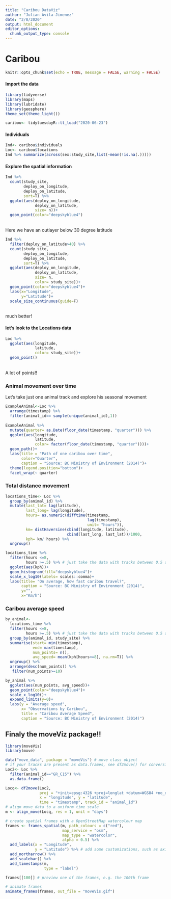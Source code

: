 ```yaml
---
title: "Caribou DataViz"
author: "Julian Avila-Jimenez"
date: "2/8/2020"
output: html_document
editor_options: 
  chunk_output_type: console
---
```


# Caribou 

```r
knitr::opts_chunk$set(echo = TRUE, message = FALSE, warning = FALSE)
```

#### Import the data
```r
library(tidyverse)
library(maps)
library(lubridate)
library(geosphere)
theme_set(theme_light())

caribou<- tidytuesdayR::tt_load("2020-06-23")
```

#### Individuals
```r
Ind<- caribou$individuals
Loc<- caribou$locations
Ind %>% summarize(across(sex:study_site,list(~mean(!is.na(.)))))

```

#### Explore the spatial information
```r
Ind %>% 
  count(study_site, 
        deploy_on_longitude,
        deploy_on_latitude,
        sort=T) %>% 
  ggplot(aes(deploy_on_longitude,
             deploy_on_latitude,
             size= n))+
  geom_point(color="deepskyblue4")
```
</br>
Here we have an outlayer below 30 degree latitude

```r
Ind %>% 
  filter(deploy_on_latitude>40) %>% 
  count(study_site, 
        deploy_on_longitude,
        deploy_on_latitude,
        sort=T) %>% 
  ggplot(aes(deploy_on_longitude,
             deploy_on_latitude,
             size= n,
             color= study_site))+
  geom_point(color="deepskyblue4")+
  labs(x="Longitude", 
       y="Latitude")+
  scale_size_continuous(guide=F)
```
</br>
much better! 


#### let's look to the Locations data
```r
Loc %>% 
  ggplot(aes(longitude,
             latitude,
             color= study_site))+
  geom_point()
```
</br>
A lot of points!!

### Animal movement over time

Let's take just one animal track and explore his seasonal movement

```r
ExampleAnimal<-Loc %>% 
  arrange(timestamp) %>% 
  filter(animal_id== sample(unique(animal_id),1))
 
ExampleAnimal %>% 
  mutate(quarter= as.Date(floor_date(timestamp, "quarter"))) %>% 
  ggplot(aes(longitude,
             latitude, 
             color= factor(floor_date(timestamp, "quarter"))))+
  geom_path()+
  labs(title = "Path of one caribou over time", 
       color="Quarter",
       caption = "Source: BC Ministry of Environment (2014)")+
  theme(legend.position="bottom")+
  facet_wrap(~ quarter)
```

### Total distance movement
```r
locations_time<- Loc %>% 
  group_by(animal_id) %>% 
  mutate(last_lat= lag(latitude),
         last_long= lag(longitude),
         hours= as.numeric(difftime(timestamp, 
                                    lag(timestamp),
                                    unit= "hours")),
         km= distHaversine(cbind(longitude, latitude),
                           cbind(last_long, last_lat))/1000,
         kph= km/ hours) %>% 
  ungroup()

locations_time %>% 
  filter(hours <=8,
         hours >=.5) %>% # just take the data with tracks between 0.5 and 8 hours
  ggplot(aes(kph))+
  geom_histogram(fill="deepskyblue4")+
  scale_x_log10(labels= scales::comma)+
  labs(title= "On average, how fast caribou travel?",
       caption = "Source: BC Ministry of Environment (2014)",
       y="",
       x="Km/h")
```

### Caribou average speed
```r
by_animal<-
  locations_time %>% 
  filter(hours <=8,
         hours >=.5) %>% # just take the data with tracks between 0.5 and 8 hours
  group_by(animal_id, study_site) %>% 
  summarise(start= min(timestamp),
            end= max(timestamp),
            num_points= n(),
            avg_speed= mean(kph[hours<=8], na.rm=T)) %>% 
  ungroup() %>% 
  arrange(desc(num_points)) %>% 
   filter(num_points>=10)

by_animal %>% 
  ggplot(aes(num_points, avg_speed))+
  geom_point(color="deepskyblue4")+
  scale_x_log10()+
  expand_limits(y=0)+
  labs(y = "Average speed",
       x= "Observations by Caribou",
       title = "Caribou Average Speed",
       caption = "Source: BC Ministry of Environment (2014)")
```


## Finaly the moveViz package!!
```r
library(moveVis)
library(move)

data("move_data", package = "moveVis") # move class object
# if your tracks are present as data.frames, see df2move() for conversion
Loc2<- Loc %>% 
  filter(animal_id=="GR_C15") %>% 
  as.data.frame()

Locq<- df2move(Loc2, 
               proj = "+init=epsg:4326 +proj=longlat +datum=WGS84 +no_defs +ellps=WGS84 +towgs84=0,0,0",
               x = "longitude", y = "latitude", 
               time = "timestamp", track_id = "animal_id")
# align move_data to a uniform time scale
m <- align_move(Locq, res = 1, unit = "days")

# create spatial frames with a OpenStreetMap watercolour map
frames <- frames_spatial(m, path_colours = c("red"),
                         map_service = "osm", 
                         map_type = "watercolor", 
                         alpha = 0.5) %>%
  add_labels(x = "Longitude", 
             y = "Latitude") %>% # add some customizations, such as axis labels
  add_northarrow() %>%
  add_scalebar() %>%
  add_timestamps(m, 
                 type = "label")

frames[[100]] # preview one of the frames, e.g. the 100th frame

# animate frames
animate_frames(frames, out_file = "moveVis.gif")
```

